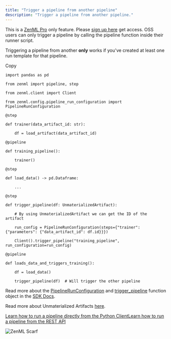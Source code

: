 ```yaml
---
title: "Trigger a pipeline from another pipeline"
description: "Trigger a pipeline from another pipeline."
---
```


This is a [ZenML Pro](https://zenml.io/pro) only feature. Please [sign up here](https://cloud.zenml.io) get access. OSS users can only trigger a pipeline by calling the pipeline function inside their runner script.

Triggering a pipeline from another **only** works if you've created at least one run template for that pipeline.

Copy

```
import pandas as pd

from zenml import pipeline, step

from zenml.client import Client

from zenml.config.pipeline_run_configuration import PipelineRunConfiguration

@step  

def trainer(data_artifact_id: str):

    df = load_artifact(data_artifact_id)

@pipeline

def training_pipeline():

    trainer()

@step  

def load_data() -> pd.Dataframe:

    ...

@step  

def trigger_pipeline(df: UnmaterializedArtifact):

    # By using UnmaterializedArtifact we can get the ID of the artifact

    run_config = PipelineRunConfiguration(steps={"trainer": {"parameters": {"data_artifact_id": df.id}}})

    Client().trigger_pipeline("training_pipeline", run_configuration=run_config)

@pipeline  

def loads_data_and_triggers_training():

    df = load_data()

    trigger_pipeline(df)  # Will trigger the other pipeline
```

Read more about the [PipelineRunConfiguration](https://sdkdocs.zenml.io/latest/core%5Fcode%5Fdocs/core-config/#zenml.config.pipeline%5Frun%5Fconfiguration.PipelineRunConfiguration) and [trigger\_pipeline](https://sdkdocs.zenml.io/0.60.0/core%5Fcode%5Fdocs/core-client/#zenml.client.Client) function object in the [SDK Docs](https://sdkdocs.zenml.io/).

Read more about Unmaterialized Artifacts [here](/how-to/handle-data-artifacts/unmaterialized-artifacts).

[Learn how to run a pipeline directly from the Python Client](/how-to/trigger-pipelines/trigger-a-pipeline-from-client)[Learn how to run a pipeline from the REST API](/how-to/trigger-pipelines/trigger-a-pipeline-from-rest-api)

![ZenML Scarf](/images/how-to/trigger-pipelines)